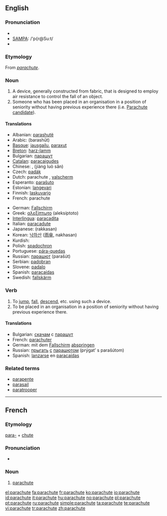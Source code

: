 {{wikipedia|dab=parachute (disambiguation)|parachute}}
==English==

===Pronunciation===
* {{IPA|/ˈpærəʃuːt/}}
* [[w:SAMPA|SAMPA]]: /'p{r@Su:t/
* {{audio|en-us-parachute.ogg|Audio (US)}}

===Etymology===
From {{F.}} ''[[#French|parachute]]''.

===Noun===
{{wikipedia}}
{{en-noun}}

# A device, generally constructed from fabric, that is designed to employ air resistance to control the fall of an object.
# Someone who has been placed in an organisation in a position of seniority without having previous experience there (i.e. [[w:Parachute candidate|Parachute candidate]]).

====Translations====
{{top}}
* Albanian: [[parashutë]] {{f}}
* Arabic: {{Arab|[[براشوت]]}} (barashūt) {{m}}
* [[Basque]]: [[jausgailu]], [[paraxut]]
* [[Breton]]: [[harz-lamm]] {{m}}
* Bulgarian: [[парашут]] {{m}}
* [[Catalan]]: [[paracaigudes]] {{m}}
* Chinese: {{Hani|[[降落傘]]}}, {{Hani|[[降落伞]]}} (jiàng luò sǎn)
* Czech: [[padák]] {{m}}
* Dutch: parachute {{m}}, [[valscherm]] {{n}}
* Esperanto: [[paraŝuto]]
* Estonian: [[langevari]]
* Finnish: [[laskuvarjo]]
* French: parachute {{m}}
{{mid}}
* German: [[Fallschirm]] {{m}}
* Greek: [[αλεξίπτωτο]] (aleksíptoto) {{n}}
* [[Interlingua]]: [[paracadita]]
* Italian: [[paracadute]] {{m}}
* Japanese: {{Jpan|[[落下傘]]}} (rakkasan)
* Korean: [[낙하산]] ([[雨傘]], nakhasan)
* Kurdish: {{KUchar|[[په‌ڕاشوت]]}}
* Polish: [[spadochron]] {{m}}
* Portuguese: [[pára-quedas]] {{m}}
* Russian: [[парашют]] (parašút) {{m}}
* Serbian: [[padobran]]
* Slovene: [[padalo]] {{n}}
* Spanish: [[paracaídas]] {{m}}
* Swedish: [[fallskärm]] {{c}}
{{bottom}}

===Verb===
{{en-verb|parachut|ing}}

# To [[jump]], [[fall]], [[descend]], etc. using such a device.
# To be placed in an organisation in a position of seniority without having previous experience there.

====Translations====
* Bulgarian: [[скачам]] с [[парашут]]
* French: [[parachuter]]
* German: mit dem [[Fallschirm]] [[abspringen]]
* Russian: [[прыгать]] [[с#Russian|с]] [[парашют|парашютом]] (prýgat’ s parašútom)
* Spanish: [[lanzarse]] en [[paracaídas]]

===Related terms===
* [[parapente]]
* [[parasail]]
* [[paratrooper]]

----

==French==

===Etymology===
[[para-]] + [[chute]]

===Pronunciation===
* {{audio|Fr-parachute.ogg|audio}}

===Noun===
{{fr-noun|m}}

# [[#Noun|parachute]]

[[el:parachute]]
[[fa:parachute]]
[[fr:parachute]]
[[ko:parachute]]
[[io:parachute]]
[[id:parachute]]
[[it:parachute]]
[[hu:parachute]]
[[no:parachute]]
[[pl:parachute]]
[[pt:parachute]]
[[ru:parachute]]
[[simple:parachute]]
[[ta:parachute]]
[[te:parachute]]
[[vi:parachute]]
[[tr:parachute]]
[[zh:parachute]]